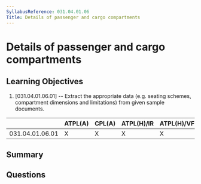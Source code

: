```yaml
---
SyllabusReference: 031.04.01.06
Title: Details of passenger and cargo compartments
---
```


# Details of passenger and cargo compartments

## Learning Objectives

1. [031.04.01.06.01] -- Extract the appropriate data (e.g. seating schemes,
   compartment dimensions and limitations) from given sample documents.

|                 | ATPL(A) | CPL(A) | ATPL(H)/IR | ATPL(H)/VFR | CPL(H) | IR  | CBIR(A) |
| --------------- | ------- | ------ | ---------- | ----------- | ------ | --- | ------- |
| 031.04.01.06.01 | X       | X      | X          | X           | X      |     |         |

## Summary

## Questions

